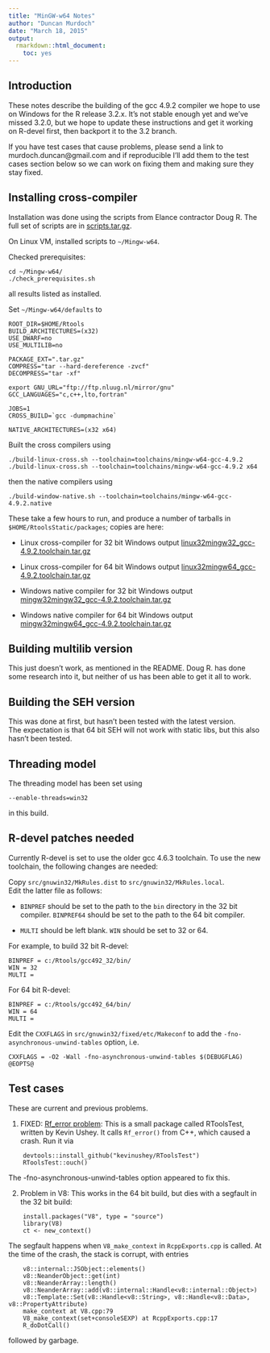 ```yaml
---
title: "MinGW-w64 Notes"
author: "Duncan Murdoch"
date: "March 18, 2015"
output: 
  rmarkdown::html_document:
    toc: yes
---
```


## Introduction

These notes describe the building of the gcc 4.9.2 compiler we hope
to use on Windows for the R release 3.2.x.  It's not stable enough yet
and we've missed 3.2.0, but we hope to update these instructions and
get it working on R-devel first, then backport it to the 3.2 branch.

If you have test cases that cause problems, please send a link to
murdoch.duncan@gmail.com and if reproducible I'll add them to the test cases
section below so we can work on fixing them and making sure they stay fixed.

## Installing cross-compiler

Installation was done using the scripts from Elance contractor
Doug R.  The full set of scripts are in
[scripts.tar.gz](http://cran.rstudio.com/bin/windows/Rtools/scripts/scripts.tar.gz).

On Linux VM, installed scripts to `~/Mingw-w64`.

Checked prerequisites:  
```
cd ~/Mingw-w64/
./check_prerequisites.sh
```
all results listed as installed.

Set `~/Mingw-w64/defaults` to
```
ROOT_DIR=$HOME/Rtools
BUILD_ARCHITECTURES=(x32)
USE_DWARF=no
USE_MULTILIB=no

PACKAGE_EXT=".tar.gz"
COMPRESS="tar --hard-dereference -zvcf"
DECOMPRESS="tar -xf"

export GNU_URL="ftp://ftp.nluug.nl/mirror/gnu"
GCC_LANGUAGES="c,c++,lto,fortran"

JOBS=1
CROSS_BUILD=`gcc -dumpmachine`

NATIVE_ARCHITECTURES=(x32 x64)
```

Built the cross compilers using
```
./build-linux-cross.sh --toolchain=toolchains/mingw-w64-gcc-4.9.2
./build-linux-cross.sh --toolchain=toolchains/mingw-w64-gcc-4.9.2 x64
```

then the native compilers using
```
./build-window-native.sh --toolchain=toolchains/mingw-w64-gcc-4.9.2.native
```

These take a few hours to run, and produce a number of tarballs in
`$HOME/RtoolsStatic/packages`; copies are here:

  - Linux cross-compiler for 32 bit Windows output [linux32mingw32_gcc-4.9.2.toolchain.tar.gz](http://cran.rstudio.com/bin/windows/Rtools/scripts/linux32mingw32_gcc-4.9.2.toolchain.tar.gz)
  - Linux cross-compiler for 64 bit Windows output [linux32mingw64_gcc-4.9.2.toolchain.tar.gz](http://cran.rstudio.com/bin/windows/Rtools/scripts/linux32mingw64_gcc-4.9.2.toolchain.tar.gz)
  
  - Windows native compiler for 32 bit Windows output [mingw32mingw32_gcc-4.9.2.toolchain.tar.gz](http://cran.rstudio.com/bin/windows/Rtools/scripts/mingw32mingw32_gcc-4.9.2.toolchain.tar.gz)
  - Windows native compiler for 64 bit Windows output [mingw32mingw64_gcc-4.9.2.toolchain.tar.gz](http://cran.rstudio.com/bin/windows/Rtools/scripts/mingw32mingw64_gcc-4.9.2.toolchain.tar.gz)


## Building multilib version

This just doesn't work, as mentioned in the README.  Doug R. has
done some research into it, but neither of us has been able to get it all 
to work.

## Building the SEH version

This was done at first, but hasn't been tested with the latest version.  
The expectation is that 64 bit SEH will not work with static libs, but this
also hasn't been tested.

## Threading model

The threading model has been set using 
```
--enable-threads=win32
```
in this build.

## R-devel patches needed

Currently R-devel is set to use the older gcc 4.6.3 toolchain.  To use the 
new toolchain, the following changes are needed:

Copy `src/gnuwin32/MkRules.dist` to `src/gnuwin32/MkRules.local`.  
Edit the latter file as follows:

 - `BINPREF` should be set to the path to the `bin` directory in the
    32 bit compiler.  `BINPREF64` should be set to the path to the
    64 bit compiler.
    
 - `MULTI` should be left blank.  `WIN` should be set to 32 or 64.
 
For example, to build 32 bit R-devel:

```
BINPREF = c:/Rtools/gcc492_32/bin/
WIN = 32
MULTI =
```

For 64 bit R-devel:

```
BINPREF = c:/Rtools/gcc492_64/bin/
WIN = 64
MULTI =
```
    
Edit the `CXXFLAGS` in `src/gnuwin32/fixed/etc/Makeconf` to add the 
`-fno-asynchronous-unwind-tables` option, i.e.

```
CXXFLAGS = -O2 -Wall -fno-asynchronous-unwind-tables $(DEBUGFLAG) @EOPTS@
```

## Test cases

These are current and previous problems.

1. FIXED:  [Rf_error problem](https://github.com/kevinushey/RToolsTest): This is a
small package called RToolsTest, written by Kevin Ushey.  It calls
`Rf_error()` from C++, which caused a crash.  Run it via
```
    devtools::install_github("kevinushey/RToolsTest")
    RToolsTest::ouch()
```
The -fno-asynchronous-unwind-tables option appeared to fix this.

2. Problem in V8:  This works in the 64 bit build, but dies with a segfault
in the 32 bit build:
```
    install.packages("V8", type = "source")
    library(V8)
    ct <- new_context()
```
The segfault happens when `V8_make_context` in `RcppExports.cpp` is called.
At the time of the crash, the stack is corrupt, with entries
```
    v8::internal::JSObject::elements()
    v8::NeanderObject::get(int)
    v8::NeanderArray::length()
    v8::NeanderArray::add(v8::internal::Handle<v8::internal::Object>)
    v8::Template::Set(v8::Handle<v8::String>, v8::Handle<v8::Data>, v8::PropertyAttribute)
    make_context at V8.cpp:79
    V8_make_context(set+consoleSEXP) at RcppExports.cpp:17
    R_doDotCall()
```
followed by garbage.
